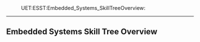 :UET:ESST:Embedded_Systems_SkillTreeOverview:
----

== Embedded Systems Skill Tree Overview ==
{{local:./img/EmbeddedSystemsSkillTree.png}}
